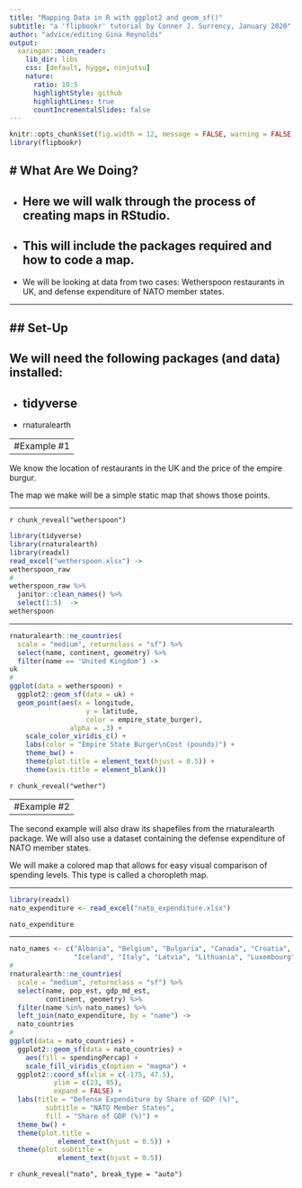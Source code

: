 ```yaml
---
title: "Mapping Data in R with ggplot2 and geom_sf()"
subtitle: "a 'flipbookr' tutorial by Conner J. Surrency, January 2020"
author: "advice/editing Gina Reynolds"
output:
  xaringan::moon_reader:
    lib_dir: libs
    css: [default, hygge, ninjutsu]
    nature:
      ratio: 10:5
      highlightStyle: github
      highlightLines: true
      countIncrementalSlides: false
---
```


```r
knitr::opts_chunk$set(fig.width = 12, message = FALSE, warning = FALSE, comment = "", cache = T, fig.retina = 3)
library(flipbookr)
```

# What Are We Doing?
--

- Here we will walk through the process of creating maps in RStudio.
--

- This will include the packages required and how to code a map.
--

- We will be looking at data from two cases: Wetherspoon restaurants in UK, and defense expenditure of NATO member states. 


---

## Set-Up
--

We will need the following packages (and data) installed:  
--

- tidyverse
--

- rnaturalearth


---
#Example #1
--

We know the location of restaurants in the UK and the price of the empire burgur. 


The map we make will be a simple static map that shows those points.

---

`r chunk_reveal("wetherspoon")`

```r
library(tidyverse)
library(rnaturalearth)
library(readxl)
read_excel("wetherspoon.xlsx") ->
wetherspoon_raw
#
wetherspoon_raw %>%
  janitor::clean_names() %>% 
  select(1:5)  ->
wetherspoon
```

---

```r
rnaturalearth::ne_countries(
  scale = "medium", returnclass = "sf") %>% 
  select(name, continent, geometry) %>% 
  filter(name == 'United Kingdom') -> 
uk
#
ggplot(data = wetherspoon) + 
  ggplot2::geom_sf(data = uk) + 
  geom_point(aes(x = longitude, 
                   y = latitude, 
                   color = empire_state_burger), 
               alpha = .3) +
    scale_color_viridis_c() + 
    labs(color = "Empire State Burger\nCost (pounds)") +
    theme_bw() +
    theme(plot.title = element_text(hjust = 0.5)) + 
    theme(axis.title = element_blank()) 
```



`r chunk_reveal("wether")`


---
#Example #2
--

The second example will also draw its shapefiles from the rnaturalearth package. We will also use a dataset containing the defense expenditure of NATO member states. 

We will make a colored map that allows for easy visual comparison of spending levels. This type is called a choropleth map.

---


```r
library(readxl)
nato_expenditure <- read_excel("nato_expenditure.xlsx")

nato_expenditure
```
---

```r
nato_names <- c("Albania", "Belgium", "Bulgaria", "Canada", "Croatia", "Czech Republic", "Denmark", "Estonia", "France", "Germany", "Greece", "Hungary",
                "Iceland", "Italy", "Latvia", "Lithuania", "Luxembourg", "Montenegro", "Netherlands", "Norway", "Poland", "Portugal", "Romania", "Slovakia", "Slovenia", "Spain", "Turkey", "United Kingdom", "United States")
#
rnaturalearth::ne_countries(
  scale = "medium", returnclass = "sf") %>%   
  select(name, pop_est, gdp_md_est, 
         continent, geometry) %>%
  filter(name %in% nato_names) %>% 
  left_join(nato_expenditure, by = "name") ->
  nato_countries
#
ggplot(data = nato_countries) + 
  ggplot2::geom_sf(data = nato_countries) + 
    aes(fill = spendingPercap) +
    scale_fill_viridis_c(option = "magma") +
  ggplot2::coord_sf(xlim = c(-175, 47.5), 
           ylim = c(23, 85), 
           expand = FALSE) + 
  labs(title = "Defense Expenditure by Share of GDP (%)", 
         subtitle = "NATO Member States", 
         fill = "Share of GDP (%)") + 
  theme_bw() +
  theme(plot.title = 
            element_text(hjust = 0.5)) + 
  theme(plot.subtitle = 
            element_text(hjust = 0.5)) 
```

`r chunk_reveal("nato", break_type = "auto")`

